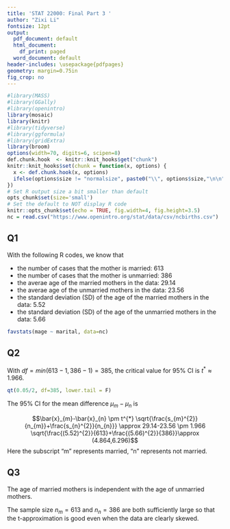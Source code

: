 ```yaml
---
title: 'STAT 22000: Final Part 3 '
author: "Zixi Li"
fontsize: 12pt
output:
  pdf_document: default
  html_document:
    df_print: paged
  word_document: default
header-includes: \usepackage{pdfpages}
geometry: margin=0.75in
fig_crop: no
---
```


```r
#library(MASS)
#library(GGally)
#library(openintro)
library(mosaic)
library(knitr)
#library(tidyverse)
#library(ggformula)
#library(gridExtra)
library(broom)
options(width=70, digits=6, scipen=8)
def.chunk.hook  <- knitr::knit_hooks$get("chunk")
knitr::knit_hooks$set(chunk = function(x, options) {
  x <- def.chunk.hook(x, options)
  ifelse(options$size != "normalsize", paste0("\\", options$size,"\n\n", x, "\n\n \\normalsize"), x)
})
# Set R output size a bit smaller than default
opts_chunk$set(size='small') 
# Set the default to NOT display R code
knitr::opts_chunk$set(echo = TRUE, fig.width=4, fig.height=3.5)
nc = read.csv("https://www.openintro.org/stat/data/csv/ncbirths.csv")
```

## Q1 
With the following R codes, we know that

* the number of cases that the mother is married: 613
* the number of cases that the mother is unmarried: 386
* the averae age of the married mothers in the data: 29.14
* the averae age of the unmarried mothers in the data: 23.56
* the standard deviation (SD) of the age of the married mothers in the data: 5.52
* the standard deviation (SD) of the age of the unmarried mothers in the data: 5.66

```r
favstats(mage ~ marital, data=nc)
```

## Q2
With $df=min(613-1,386-1)=385$, the critical value for 95\% CI is $t^{*} \approx 1.966$.

```r
qt(0.05/2, df=385, lower.tail = F)
```

The 95\% CI for the mean difference $\mu_m-\mu_n$ is

$$\bar{x}_{m}-\bar{x}_{n} \pm t^{*} \sqrt{\frac{s_{m}^{2}}{n_{m}}+\frac{s_{n}^{2}}{n_{n}}} \approx 29.14-23.56 \pm 1.966 \sqrt{\frac{(5.52)^{2}}{613}+\frac{(5.66)^{2}}{386}}\approx (4.864,6.296)$$
Here the subscript "m" represents married, "n" represents not married.

## Q3
The age of married mothers is independent with the age of unmarried mothers.

The sample size $n_m=613$ and $n_n=386$ are both sufficiently large so that the t-approximation is good even when the data are clearly skewed. 




